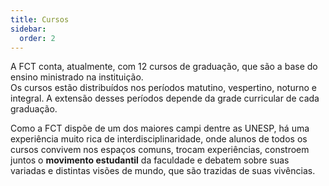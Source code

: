 ```yaml
---
title: Cursos
sidebar:
  order: 2
---
```




<ImageSwitcher
  alt="Na univeridade pública, não fazemos balbúrdia, fazemos ciência."
  darkSrc="/src/assets/cursos/balburdia-dark.svg"
  lightSrc="/src/assets/cursos/balburdia-light.svg"
/>

A FCT conta, atualmente, com 12 cursos de graduação, que são a base do ensino ministrado na instituição.  
Os cursos estão distribuídos nos períodos matutino, vespertino, noturno e integral.
A extensão desses períodos depende da grade curricular de cada graduação.

Como a FCT dispõe de um dos maiores campi dentre as UNESP, há uma experiência muito rica de interdisciplinaridade,
onde alunos de todos os cursos convivem nos espaços comuns, trocam experiências, constroem juntos o **movimento estudantil** da
faculdade e debatem sobre suas variadas e distintas visões de mundo, que são trazidas de suas vivências.

<CoursesTable />
